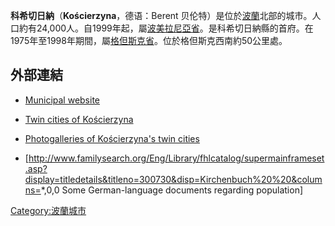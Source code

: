 {{Infobox settlement
| name = Kościerzyna
| image_skyline = Koscerzena zendzenie 2004.jpg
| imagesize = 250px
| image_caption = [[Meeting|Meeting]] of Kashubians on the streets of Kościerzyna, 2004
| image_flag = POL Kościerzyna flag.svg
| image_shield = POL Kościerzyna COA.svg
| pushpin_map = Poland
| pushpin_label_position = bottom
| coordinates_region = PL
| subdivision_type = 國家
| subdivision_name = {{POL}}
| subdivision_type1 = [[波蘭行政區劃|省份]]
| subdivision_name1 = [[波美拉尼亞省|波美拉尼亞]]
| subdivision_type2 = [[Powiat|County]]
| subdivision_name2 = [[Kościerzyna_County|Kościerzyna County]]
| subdivision_type3 = [[Gmina|Gmina]]
| subdivision_name3 = Kościerzyna <small>(urban gmina)</small>
| leader_title = Mayor
| leader_name = Marcin Modrzejewski
| established_title = Established
| established_date = 13th century
| established_title3 = Town rights
| established_date3 = 1398
| area_total_km2 = 15.83
| population_as_of = 2006
| population_total = 23016
| population_density_km2 = auto
| timezone = [[Central_European_Time|CET]]
| utc_offset = +1
| timezone_DST = [[Central_European_Summer_Time|CEST]]
| utc_offset_DST = +2
| latd = 54 | latm = 7 | lats =  | latNS = N | longd = 17 | longm = 59 | longs =  | longEW = E
| elevation_m = 150
| postal_code_type = Postal code
| postal_code = 83-400 to 83-401
| area_code = +48 58
| blank_name = [[Polish_car_number_plates|Car plates]]
| blank_info = GKS
| website = http://www.koscierzyna.gda.pl }}
 
'''科希切日納'''（'''Kościerzyna'''，德语：Berent 贝伦特）是位於[[波蘭|波蘭]]北部的城市。人口約有24,000人。自1999年起，屬[[波美拉尼亞省|波美拉尼亞省]]。是科希切日納縣的首府。在1975年至1998年期間，屬[[格但斯克省|格但斯克省]]。位於格但斯克西南約50公里處。

== 外部連結 ==
*{{pl icon}} [http://www.koscierzyna.gda.pl/ Municipal website] 
*{{pl icon}} [https://web.archive.org/web/20120204054146/http://www.koscierzyna.gda.pl/17,kategoria.html Twin cities of Kościerzyna]
*{{pl icon}} [https://web.archive.org/web/20060221144517/http://galeria.koscierzyna.gda.pl/miasta Photogalleries of Kościerzyna's twin cities]
*[http://www.familysearch.org/Eng/Library/fhlcatalog/supermainframeset.asp?display=titledetails&titleno=300730&disp=Kirchenbuch%20%20&columns=*,0,0 Some German-language documents regarding population] 


{{coord|54|07|N|17|59|E|region:PL_type:city|display=title}}

[[Category:波蘭城市|Category:波蘭城市]]